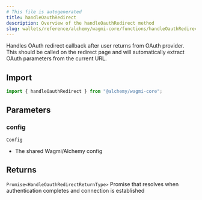 ```yaml
---
# This file is autogenerated
title: handleOauthRedirect
description: Overview of the handleOauthRedirect method
slug: wallets/reference/alchemy/wagmi-core/functions/handleOauthRedirect
---
```


Handles OAuth redirect callback after user returns from OAuth provider.
This should be called on the redirect page and will automatically extract
OAuth parameters from the current URL.

## Import

```ts
import { handleOauthRedirect } from "@alchemy/wagmi-core";
```

## Parameters

### config

`Config`

- The shared Wagmi/Alchemy config

## Returns

`Promise<HandleOauthRedirectReturnType>`
Promise that resolves when authentication completes and connection is established

